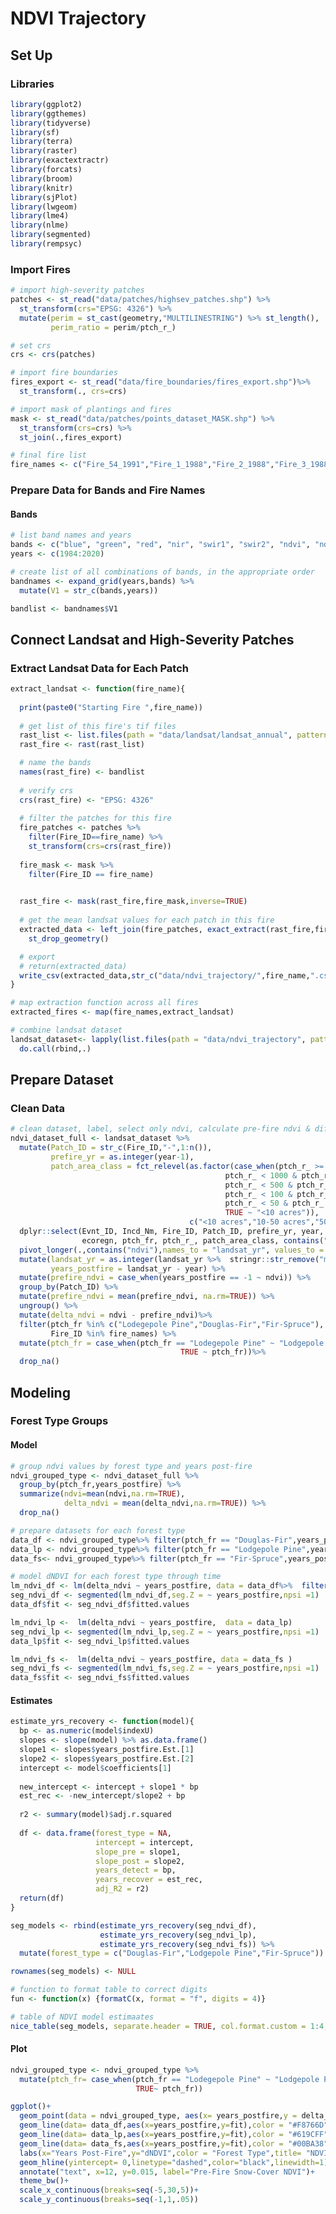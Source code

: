 # NDVI Trajectory

## Set Up

### Libraries 

```r
library(ggplot2)
library(ggthemes)
library(tidyverse)
library(sf)
library(terra)
library(raster)
library(exactextractr)
library(forcats)
library(broom)
library(knitr)
library(sjPlot)
library(lwgeom)
library(lme4)
library(nlme)
library(segmented)
library(rempsyc)
```

### Import Fires

```r
# import high-severity patches
patches <- st_read("data/patches/highsev_patches.shp") %>% 
  st_transform(crs="EPSG: 4326") %>% 
  mutate(perim = st_cast(geometry,"MULTILINESTRING") %>% st_length(),
         perim_ratio = perim/ptch_r_)

# set crs
crs <- crs(patches)

# import fire boundaries
fires_export <- st_read("data/fire_boundaries/fires_export.shp")%>% 
  st_transform(., crs=crs)

# import mask of plantings and fires
mask <- st_read("data/patches/points_dataset_MASK.shp") %>% 
  st_transform(crs=crs) %>% 
  st_join(.,fires_export)

# final fire list
fire_names <- c("Fire_54_1991","Fire_1_1988","Fire_2_1988","Fire_3_1988","Fire_4_1988","Fire_7_1988","Fire_9_1988","Fire_10_1988","Fire_11_1988","Fire_12_1988","Fire_13_1988","Fire_14_1988","Fire_15_1988","Fire_16_1988","Fire_18_1988","Fire_19_1988","Fire_20_1988","Fire_22_1988","Fire_23_1988","Fire_25_1988","Fire_26_1988","Fire_28_1988","Fire_29_1988","Fire_31_1988","Fire_32_1989","Fire_33_1989","Fire_35_1989","Fire_38_1989","Fire_41_1989","Fire_42_1989","Fire_48_1990","Fire_49_1991","Fire_50_1991","Fire_51_1991")
```

### Prepare Data for Bands and Fire Names

#### Bands
```r
# list band names and years
bands <- c("blue", "green", "red", "nir", "swir1", "swir2", "ndvi", "ndwi", "nbr", "nbr2", "ndsi", "ndfsi", "evi")
years <- c(1984:2020)

# create list of all combinations of bands, in the appropriate order
bandnames <- expand_grid(years,bands) %>% 
  mutate(V1 = str_c(bands,years)) 

bandlist <- bandnames$V1
```

## Connect Landsat and High-Severity Patches

### Extract Landsat Data for Each Patch

```r
extract_landsat <- function(fire_name){
  
  print(paste0("Starting Fire ",fire_name))
  
  # get list of this fire's tif files
  rast_list <- list.files(path = "data/landsat/landsat_annual", pattern = str_c(fire_name,".tif"), all.files=TRUE, full.names=TRUE)
  rast_fire <- rast(rast_list)

  # name the bands
  names(rast_fire) <- bandlist
  
  # verify crs
  crs(rast_fire) <- "EPSG: 4326"
  
  # filter the patches for this fire
  fire_patches <- patches %>% 
    filter(Fire_ID==fire_name) %>% 
    st_transform(crs=crs(rast_fire))
    
  fire_mask <- mask %>% 
    filter(Fire_ID == fire_name)
  

  rast_fire <- mask(rast_fire,fire_mask,inverse=TRUE)
  
  # get the mean landsat values for each patch in this fire
  extracted_data <- left_join(fire_patches, exact_extract(rast_fire,fire_patches, append_cols = TRUE, max_cells_in_memory = 3e+08, fun = "mean")) %>% 
    st_drop_geometry()

  # export
  # return(extracted_data)
  write_csv(extracted_data,str_c("data/ndvi_trajectory/",fire_name,".csv"))
}
```

```r
# map extraction function across all fires
extracted_fires <- map(fire_names,extract_landsat)
```

```r
# combine landsat dataset
landsat_dataset<- lapply(list.files(path = "data/ndvi_trajectory", pattern = str_c("Fire"), all.files=TRUE, full.names=TRUE),read_csv) %>% 
  do.call(rbind,.) 
```

## Prepare Dataset 

### Clean Data

```r
# clean dataset, label, select only ndvi, calculate pre-fire ndvi & differenced ndvi
ndvi_dataset_full <- landsat_dataset %>% 
  mutate(Patch_ID = str_c(Fire_ID,"-",1:n()),
         prefire_yr = as.integer(year-1),
         patch_area_class = fct_relevel(as.factor(case_when(ptch_r_ >= 1000 ~ ">1000 acres",
                                                ptch_r_ < 1000 & ptch_r_ >= 500 ~ "500-1000 acres",
                                                ptch_r_ < 500 & ptch_r_ >= 100 ~ "100-500 acres",
                                                ptch_r_ < 100 & ptch_r_ >= 50 ~ "50-100 acres",
                                                ptch_r_ < 50 & ptch_r_ >= 10 ~ "10-50 acres",
                                                TRUE ~ "<10 acres")),
                                        c("<10 acres","10-50 acres","50-100 acres","100-500 acres","500-1000 acres",">1000 acres"))) %>% 
  dplyr::select(Evnt_ID, Incd_Nm, Fire_ID, Patch_ID, prefire_yr, year, 
                ecoregn, ptch_fr, ptch_r_, patch_area_class, contains("ndvi")) %>%
  pivot_longer(.,contains("ndvi"),names_to = "landsat_yr", values_to = "ndvi")%>% 
  mutate(landsat_yr = as.integer(landsat_yr %>%  stringr::str_remove("mean.ndvi")),
         years_postfire = landsat_yr - year) %>% 
  mutate(prefire_ndvi = case_when(years_postfire == -1 ~ ndvi)) %>% 
  group_by(Patch_ID) %>% 
  mutate(prefire_ndvi = mean(prefire_ndvi, na.rm=TRUE)) %>%
  ungroup() %>% 
  mutate(delta_ndvi = ndvi - prefire_ndvi)%>%  
  filter(ptch_fr %in% c("Lodegepole Pine","Douglas-Fir","Fir-Spruce"),
         Fire_ID %in% fire_names) %>% 
  mutate(ptch_fr = case_when(ptch_fr == "Lodegepole Pine" ~ "Lodgepole Pine",
                                      TRUE ~ ptch_fr))%>% 
  drop_na() 
```

## Modeling

### Forest Type Groups

#### Model 
```r
# group ndvi values by forest type and years post-fire
ndvi_grouped_type <- ndvi_dataset_full %>% 
  group_by(ptch_fr,years_postfire) %>% 
  summarize(ndvi=mean(ndvi,na.rm=TRUE),
            delta_ndvi = mean(delta_ndvi,na.rm=TRUE)) %>% 
  drop_na()

# prepare datasets for each forest type
data_df <- ndvi_grouped_type%>% filter(ptch_fr == "Douglas-Fir",years_postfire>=0)
data_lp <- ndvi_grouped_type%>% filter(ptch_fr == "Lodgepole Pine",years_postfire>=0)
data_fs<- ndvi_grouped_type%>% filter(ptch_fr == "Fir-Spruce",years_postfire>=0)

# model dNDVI for each forest type through time
lm_ndvi_df <- lm(delta_ndvi ~ years_postfire, data = data_df%>%  filter(years_postfire>=0))
seg_ndvi_df <- segmented(lm_ndvi_df,seg.Z = ~ years_postfire,npsi =1)
data_df$fit <- seg_ndvi_df$fitted.values

lm_ndvi_lp <-  lm(delta_ndvi ~ years_postfire,  data = data_lp)
seg_ndvi_lp <- segmented(lm_ndvi_lp,seg.Z = ~ years_postfire,npsi =1)
data_lp$fit <- seg_ndvi_lp$fitted.values

lm_ndvi_fs <-  lm(delta_ndvi ~ years_postfire, data = data_fs )
seg_ndvi_fs <- segmented(lm_ndvi_fs,seg.Z = ~ years_postfire,npsi =1)
data_fs$fit <- seg_ndvi_fs$fitted.values
```

#### Estimates

```r
estimate_yrs_recovery <- function(model){
  bp <- as.numeric(model$indexU)
  slopes <- slope(model) %>% as.data.frame()
  slope1 <- slopes$years_postfire.Est.[1]
  slope2 <- slopes$years_postfire.Est.[2]
  intercept <- model$coefficients[1]
  
  new_intercept <- intercept + slope1 * bp
  est_rec <- -new_intercept/slope2 + bp
  
  r2 <- summary(model)$adj.r.squared
  
  df <- data.frame(forest_type = NA,
                   intercept = intercept,
                   slope_pre = slope1,
                   slope_post = slope2, 
                   years_detect = bp,
                   years_recover = est_rec,
                   adj_R2 = r2)
  return(df)
}

seg_models <- rbind(estimate_yrs_recovery(seg_ndvi_df),
                    estimate_yrs_recovery(seg_ndvi_lp),
                    estimate_yrs_recovery(seg_ndvi_fs)) %>% 
  mutate(forest_type = c("Douglas-Fir","Lodgepole Pine","Fir-Spruce"))

rownames(seg_models) <- NULL
```

```r
# function to format table to correct digits
fun <- function(x) {formatC(x, format = "f", digits = 4)}

# table of NDVI model estimaates
nice_table(seg_models, separate.header = TRUE, col.format.custom = 1:4,format.custom = "fun",width =1)
```

#### Plot

```r
ndvi_grouped_type <- ndvi_grouped_type %>% 
  mutate(ptch_fr= case_when(ptch_fr == "Lodegepole Pine" ~ "Lodgepole Pine",
                            TRUE~ ptch_fr))

ggplot()+
  geom_point(data = ndvi_grouped_type, aes(x= years_postfire,y = delta_ndvi,color = ptch_fr)) +
  geom_line(data= data_df,aes(x=years_postfire,y=fit),color = "#F8766D") +
  geom_line(data= data_lp,aes(x=years_postfire,y=fit),color = "#619CFF") +
  geom_line(data= data_fs,aes(x=years_postfire,y=fit),color = "#00BA38") +
  labs(x="Years Post-Fire",y="dNDVI",color = "Forest Type",title= "NDVI Change Over Time 30 Years Post-Fire") +
  geom_hline(yintercept= 0,linetype="dashed",color="black",linewidth=1)+
  annotate("text", x=12, y=0.015, label="Pre-Fire Snow-Cover NDVI")+
  theme_bw()+
  scale_x_continuous(breaks=seq(-5,30,5))+
  scale_y_continuous(breaks=seq(-1,1,.05))
```
